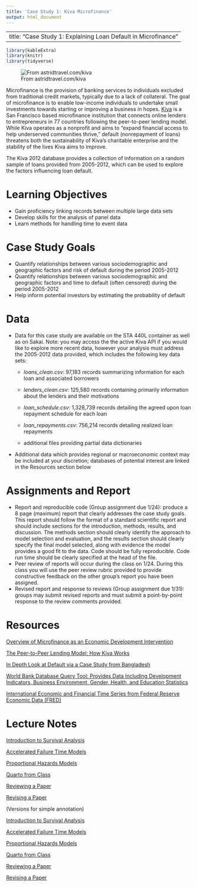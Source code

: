 ```yaml
---
title: 'Case Study 1: Kiva Microfinance'
output: html_document
---
```


---
title: "Case Study 1: Explaining Loan Default in Microfinance"
---

```r
library(kableExtra)
library(knitr)
library(tidyverse)
```

![From astridtravel.com/kiva](images/Kiva_lady.jpg)

Microfinance is the provision of banking services to individuals excluded from traditional credit markets, typically due to a lack of collateral. The goal of microfinance is to enable low-income individuals to undertake small investments towards starting or improving a business in hopes. [Kiva](https://www.kiva.org/pgtmp/home) is a San Francisco based microfinance institution that connects online lenders to entrepreneurs in 77 countries following the peer-to-peer lending model. While Kiva operates as a nonprofit and aims to "expand financial access to help underserved communities thrive," default (nonrepayment of loans) threatens both the sustainability of Kiva's charitable enterprise and the stability of the lives Kiva aims to improve.

The Kiva 2012 database provides a collection of information on a random sample of loans provided from 2005-2012, which can be used to explore the factors influencing loan default.

# Learning Objectives

-   Gain proficiency linking records between multiple large data sets
-   Develop skills for the analysis of panel data
-   Learn methods for handling time to event data

# Case Study Goals

-   Quantify relationships between various sociodemographic and geographic factors and risk of default during the period 2005-2012
-   Quantify relationships between various sociodemographic and geographic factors and time to default (often censored) during the period 2005-2012
-   Help inform potential investors by estimating the probability of default

# Data

-   Data for this case study are available on the STA 440L container as well as on Sakai. Note: you may access the the active Kiva API if you would like to explore more recent data, however your analysis must address the 2005-2012 data provided, which includes the following key data sets:
    -   *loans_clean.csv*: 97,183 records summarizing information for each loan and associated borrowers

    -   *lenders_clean.csv*: 125,580 records containing primarily information about the lenders and their motivations

    -   *loan_schedule.csv:* 1,328,739 records detailing the agreed upon loan repayment schedule for each loan

    -   *loan_repayments.csv*: 756,214 records detailing realized loan repayments

    -   additional files providing partial data dictionaries
-   Additional data which provides regional or macroeconomic context may be included at your discretion; databases of potential interest are linked in the Resources section below

# Assignments and Report

-   Report and reproducible code (Group assignment due 1/24): produce a 8 page (maximum) report that clearly addresses the case study goals. This report should follow the format of a standard scientific report and should include sections for the introduction, methods, results, and discussion. The methods section should clearly identify the approach to model selection and evaluation, and the results section should clearly specify the final model selected, along with evidence the model provides a good fit to the data. Code should be fully reproducible. Code run time should be clearly specified at the head of the file.
-   Peer review of reports will occur during the class on 1/24. During this class you will use the peer review rubric provided to provide constructive feedback on the other group's report you have been assigned.
-   Revised report and response to reviews (Group assignment due 1/31): groups may submit revised reports and must submit a point-by-point response to the review comments provided.

# Resources

[Overview of Microfinance as an Economic Development Intervention](https://documents1.worldbank.org/curated/en/107171511360386561/pdf/WPS8252.pdf)

[The Peer-to-Peer Lending Model: How Kiva Works](https://www.kiva.org/about/how)

[In Depth Look at Default via a Case Study from Bangladesh](https://go.exlibris.link/wS3B81DF)

[World Bank Database Query Tool: Provides Data Including Development Indicators, Business Environment, Gender, Health, and Education Statistics](https://databank.worldbank.org/databases)

[International Economic and Financial Time Series from Federal Reserve Economic Data (FRED)](https://fred.stlouisfed.org/categories)

# Lecture Notes

[Introduction to Survival Analysis](../decks/survival.html)

[Accelerated Failure Time Models](../decks/survival_aft.html)

[Proportional Hazards Models](../decks/survival_cox.html)

[Quarto from Class](../Quartofromclass.html)

[Reviewing a Paper](../decks/reviewpaper.html)

[Revising a Paper](../decks/revisepaper.html)

(Versions for simple annotation)

[Introduction to Survival Analysis](../decks/survival_new.html)

[Accelerated Failure Time Models](../decks/survival_aft_new.html)

[Proportional Hazards Models](../decks/survival_cox_new.html)

[Quarto from Class](../Quartofromclass.html)

[Reviewing a Paper](../decks/reviewpaper_ann.html)


[Revising a Paper](../decks/revisepaper_ann.html)
